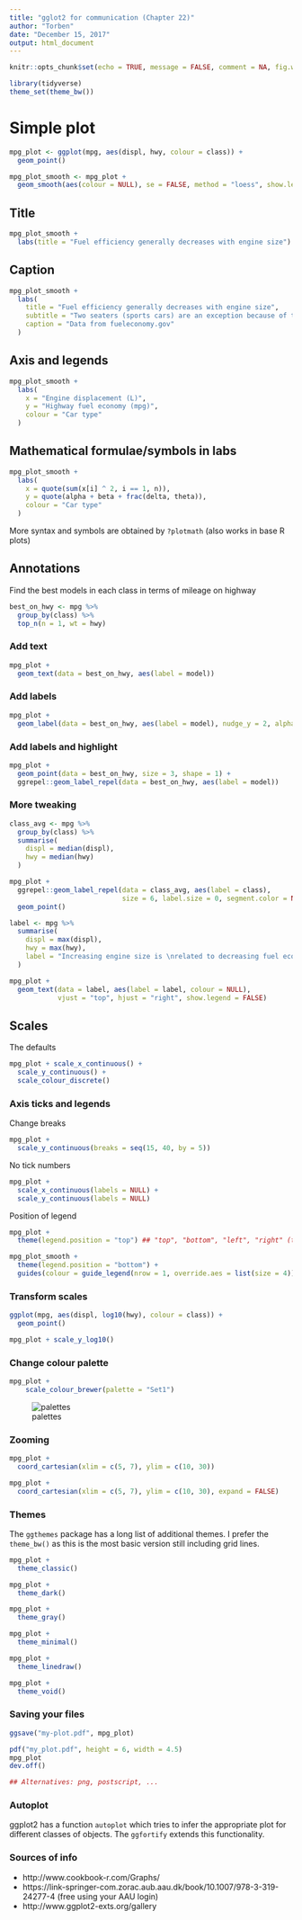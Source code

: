 ```yaml
---
title: "gglot2 for communication (Chapter 22)"
author: "Torben"
date: "December 15, 2017"
output: html_document
---
```



```r
knitr::opts_chunk$set(echo = TRUE, message = FALSE, comment = NA, fig.width = 10)
```

```r
library(tidyverse)
theme_set(theme_bw())
```

# Simple plot

```r
mpg_plot <- ggplot(mpg, aes(displ, hwy, colour = class)) +
  geom_point()

mpg_plot_smooth <- mpg_plot +
  geom_smooth(aes(colour = NULL), se = FALSE, method = "loess", show.legend = FALSE)
```

## Title

```r
mpg_plot_smooth + 
  labs(title = "Fuel efficiency generally decreases with engine size")
```

## Caption

```r
mpg_plot_smooth + 
  labs(
    title = "Fuel efficiency generally decreases with engine size",
    subtitle = "Two seaters (sports cars) are an exception because of their light weight",
    caption = "Data from fueleconomy.gov"
  )
```

## Axis and legends

```r
mpg_plot_smooth + 
  labs(
    x = "Engine displacement (L)",
    y = "Highway fuel economy (mpg)",
    colour = "Car type"
  )
```

## Mathematical formulae/symbols in labs

```r
mpg_plot_smooth + 
  labs(
    x = quote(sum(x[i] ^ 2, i == 1, n)),
    y = quote(alpha + beta + frac(delta, theta)),
    colour = "Car type"
  )
```

More syntax and symbols are obtained by `?plotmath` (also works in base R plots)

## Annotations

Find the best models in each class in terms of mileage on highway
```r
best_on_hwy <- mpg %>%
  group_by(class) %>%
  top_n(n = 1, wt = hwy)
```

### Add text
```r
mpg_plot +
  geom_text(data = best_on_hwy, aes(label = model))
```

### Add labels
```r
mpg_plot + 
  geom_label(data = best_on_hwy, aes(label = model), nudge_y = 2, alpha = 0.5)
```

### Add labels and highlight 
```r
mpg_plot + 
  geom_point(data = best_on_hwy, size = 3, shape = 1) +
  ggrepel::geom_label_repel(data = best_on_hwy, aes(label = model))
```

### More tweaking 

```r
class_avg <- mpg %>%
  group_by(class) %>%
  summarise(
    displ = median(displ),
    hwy = median(hwy)
  )

mpg_plot + 
  ggrepel::geom_label_repel(data = class_avg, aes(label = class),
                            size = 6, label.size = 0, segment.color = NA) + 
  geom_point()
```

```r
label <- mpg %>%
  summarise(
    displ = max(displ),
    hwy = max(hwy),
    label = "Increasing engine size is \nrelated to decreasing fuel economy."
  )

mpg_plot +
  geom_text(data = label, aes(label = label, colour = NULL), 
            vjust = "top", hjust = "right", show.legend = FALSE)
```

## Scales

The defaults

```r
mpg_plot + scale_x_continuous() +
  scale_y_continuous() +
  scale_colour_discrete()
```

### Axis ticks and legends

Change breaks

```r
mpg_plot +
  scale_y_continuous(breaks = seq(15, 40, by = 5))
```

No tick numbers

```r
mpg_plot +
  scale_x_continuous(labels = NULL) +
  scale_y_continuous(labels = NULL)
```

Position of legend

```r
mpg_plot + 
  theme(legend.position = "top") ## "top", "bottom", "left", "right" (the default)
```

```r
mpg_plot_smooth + 
  theme(legend.position = "bottom") +
  guides(colour = guide_legend(nrow = 1, override.aes = list(size = 4)))
```

### Transform scales

```r
ggplot(mpg, aes(displ, log10(hwy), colour = class)) +
  geom_point()

mpg_plot + scale_y_log10()
```

### Change colour palette

```r
mpg_plot +
    scale_colour_brewer(palette = "Set1")
```

![palettes](brewer-1.png)

### Zooming

```r
mpg_plot +
  coord_cartesian(xlim = c(5, 7), ylim = c(10, 30))

mpg_plot +
  coord_cartesian(xlim = c(5, 7), ylim = c(10, 30), expand = FALSE)
```

### Themes

The `ggthemes` package has a long list of additional themes. I prefer the `theme_bw()` as this is the most
basic version still including grid lines.

```r
mpg_plot + 
  theme_classic()

mpg_plot + 
  theme_dark()

mpg_plot + 
  theme_gray()

mpg_plot + 
  theme_minimal()

mpg_plot + 
  theme_linedraw()

mpg_plot + 
  theme_void()


```

### Saving your files

```r
ggsave("my-plot.pdf", mpg_plot)

pdf("my_plot.pdf", height = 6, width = 4.5)
mpg_plot
dev.off()

## Alternatives: png, postscript, ...
```

### Autoplot

ggplot2 has a function `autoplot` which tries to infer the appropriate plot for different
classes of objects. The `ggfortify` extends this functionality.

### Sources of info

* http://www.cookbook-r.com/Graphs/
* https://link-springer-com.zorac.aub.aau.dk/book/10.1007/978-3-319-24277-4 (free using your AAU login)
* http://www.ggplot2-exts.org/gallery


